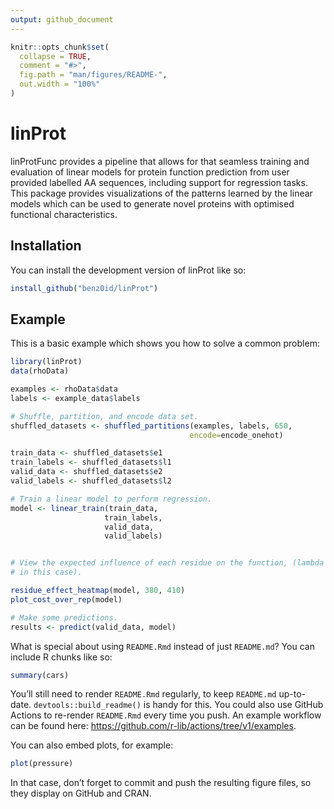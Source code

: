 ```yaml
---
output: github_document
---
```


<!-- README.md is generated from README.Rmd. Please edit that file -->

```r
knitr::opts_chunk$set(
  collapse = TRUE,
  comment = "#>",
  fig.path = "man/figures/README-",
  out.width = "100%"
)
```

# linProt

<!-- badges: start -->
<!-- badges: end -->

linProtFunc provides a pipeline that allows for that seamless training and
evaluation of linear models for protein function prediction from user
provided labelled AA sequences, including support for regression  tasks.
This package provides visualizations of the patterns learned by the linear
models which can be used to generate novel proteins with optimised
functional characteristics.

## Installation

You can install the development version of linProt like so:

``` r
install_github("benz0id/linProt")
```

## Example

This is a basic example which shows you how to solve a common problem:

```r
library(linProt)
data(rhoData)

examples <- rhoData$data
labels <- example_data$labels

# Shuffle, partition, and encode data set.
shuffled_datasets <- shuffled_partitions(examples, labels, 650,
                                        encode=encode_onehot)

train_data <- shuffled_datasets$e1
train_labels <- shuffled_datasets$l1
valid_data <- shuffled_datasets$e2
valid_labels <- shuffled_datasets$l2

# Train a linear model to perform regression.
model <- linear_train(train_data,
                     train_labels,
                     valid_data,
                     valid_labels)


# View the expected influence of each residue on the function, (lambda max
# in this case).

residue_effect_heatmap(model, 380, 410)
plot_cost_over_rep(model)

# Make some predictions.
results <- predict(valid_data, model)
```

What is special about using `README.Rmd` instead of just `README.md`? You can include R chunks like so:

```r
summary(cars)
```

You'll still need to render `README.Rmd` regularly, to keep `README.md` up-to-date. `devtools::build_readme()` is handy for this. You could also use GitHub Actions to re-render `README.Rmd` every time you push. An example workflow can be found here: <https://github.com/r-lib/actions/tree/v1/examples>.

You can also embed plots, for example:

```r
plot(pressure)
```

In that case, don't forget to commit and push the resulting figure files, so they display on GitHub and CRAN.
